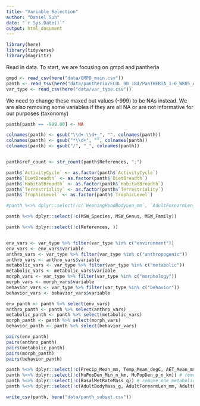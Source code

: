 ```yaml
---
title: "Variable Selection"
author: "Daniel Suh"
date: "`r Sys.Date()`"
output: html_document
---
```


```r
library(here)
library(tidyverse)
library(magrittr)
```

Read in data. To start, we are focusing on gmpd and pantheria

```r
gmpd <- read_csv(here("data/GMPD_main.csv"))
panth <- read_tsv(here("data/pantheria/ECOL_90_184/PanTHERIA_1-0_WR05_Aug2008.txt"))
var_type <- read_csv(here("data/var_type.csv"))
```

We need to change these maxed out values (-999) to be NAs instead. We are also removing some variables if they are all NA or are not informative for our purposes (taxonomy)

```r
panth[panth == -999.00] <- NA

colnames(panth) <- gsub("\\d+-\\d+_", "", colnames(panth))
colnames(panth) <- gsub("*\\d+", "", colnames(panth))
colnames(panth) <- gsub("/", "_", colnames(panth))


panth$ref_count <- str_count(panth$References, ";")

panth$`ActivityCycle` <- as.factor(panth$`ActivityCycle`)
panth$`DietBreadth` <- as.factor(panth$`DietBreadth`)
panth$`HabitatBreadth` <- as.factor(panth$`HabitatBreadth`)
panth$`Terrestriality` <- as.factor(panth$`Terrestriality`)
panth$`TrophicLevel` <- as.factor(panth$`TrophicLevel`)

#panth %<>% dplyr::select(!c(`WeaningHeadBodyLen_mm`, `AdultForearmLen_mm`, `AdultBodyMass_g_EXT`, `NeonateBodyMass_g_EXT`, `WeaningBodyMass_g_EXT`, MSW_Species, MSW_Genus, MSW_Family, `WeaningBodyMass_g`)) #too many NAs or just taxon

panth %<>% dplyr::select(!c(MSW_Species, MSW_Genus, MSW_Family))

panth %<>% dplyr::select(!c(References, ))


env_vars <- var_type %>% filter(var_type %in% c("environment"))
env_vars <- env_vars$variable
anthro_vars <- var_type %>% filter(var_type %in% c("anthropogenic"))
anthro_vars <- anthro_vars$variable
metabolic_vars <- var_type %>% filter(var_type %in% c("metabolic"))
metabolic_vars <- metabolic_vars$variable
morph_vars <- var_type %>% filter(var_type %in% c("morphology"))
morph_vars <- morph_vars$variable
behavior_vars <- var_type %>% filter(var_type %in% c("behavior"))
behavior_vars <- behavior_vars$variable

env_panth <- panth %>% select(env_vars)
anthro_panth <- panth %>% select(anthro_vars)
metabolic_panth <- panth %>% select(metabolic_vars)
morph_panth <- panth %>% select(morph_vars)
behavior_panth <- panth %>% select(behavior_vars)
```

```r
pairs(env_panth)
pairs(anthro_panth)
pairs(metabolic_panth)
pairs(morph_panth)
pairs(behavior_panth)
```

```r
panth %<>% dplyr::select(!c(Precip_Mean_mm, Temp_Mean_degC, AET_Mean_mm, PET_Mean_mm)) # remove environmental variables
panth %<>% dplyr::select(!c(HuPopDen_Min_n_km, HuPopDen_p_n_km)) # remove correlated human density variables
panth %<>% dplyr::select(!c(BasalMetRateMass_g)) # remove one metabolic variable
panth %<>% dplyr::select(!c(AdultBodyMass_g, AdultForearmLen_mm, AdultHeadBodyLen_mm, NeonateBodyMass_g,NeonateHeadBodyLen_mm, WeaningBodyMass_g, WeaningHeadBodyLen_mm)) # remove all morphology variables except for the extrapolated variables and Teat number
```

```r
write_csv(panth, here("data/panth_subset.csv"))
```


